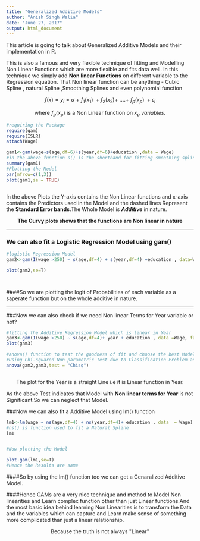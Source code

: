 ```yaml
---
title: "Generalized Additive Models"
author: "Anish Singh Walia"
date: "June 27, 2017"
output: html_document
---
```



$\text{This article is going to talk about Generalized Additive Models and their implementation in R.}$

This is also a famous and very flexible technique of fitting and Modelling Non Linear Functions which are more flexible and fits data well.
In this technique we simply add __Non linear Functions__ on different variable to the Regression equation. 
$\text{That Non linear function can be anything - Cubic Spline  , natural Spline ,Smoothing Splines and even polynomial function}$


$$f(x) = y_i = \alpha \ +  \ f_1(x_1) \ + f_2(x_2) + \ .... + \ f_p(x_p) \ + \epsilon_i $$

$$\text{where} \ f_p(x_p) \ \text {is a Non Linear function on} \  x_p \ variables.$$




```r
#requiring the Package 
require(gam)
require(ISLR)
attach(Wage)

gam1<-gam(wage~s(age,df=6)+s(year,df=6)+education ,data = Wage)
#in the above function s() is the shorthand for fitting smoothing splines in gam() function
summary(gam1)
#Plotting the Model
par(mfrow=c(1,3))
plot(gam1,se = TRUE)



```
In the above Plots the Y-axis contains the Non Linear functions and x-axis contains the Predictors used in the Model and the dashed lines Represent the __Standard Error bands__.The Whole Model is *__Additive__* in nature.

$$\textbf {The Curvy plots shows that the functions are Non linear in nature}$$


---


### We can also fit a Logistic Regression Model using gam()

```r
#logistic Regression Model
gam2<-gam(I(wage >250) ~ s(age,df=4) + s(year,df=4) +education , data=Wage,family=binomial)

plot(gam2,se=T)




```

####So we are plotting the logit of Probabilities of each variable as a saperate function but on the whole additive in nature.


---

###Now we can also check if we need Non linear Terms for Year variable or not?

```r
#fitting the Additive Regression Model which is linear in Year
gam3<-gam(I(wage >250) ~ s(age,df=4)+ year + education , data =Wage, family = binomial)
plot(gam3)

#anova() function to test the goodness of fit and choose the best Model
#Using Chi-squared Non parametric Test due to Classification Problem and categorial Target
anova(gam2,gam3,test = "Chisq")



```
$$\text {The plot for the Year is a straight Line i.e it is Linear function in Year.}$$


As the above Test indicates that Model with __Non linear terms for Year__ is not Significant.So we can neglect that Model.





###Now we can also fit a Additive Model using lm() function


```r
lm1<-lm(wage ~ ns(age,df=4) + ns(year,df=4)+ education , data  = Wage)
#ns() is function used to fit a Natural Spline
lm1


#Now plotting the Model

plot.gam(lm1,se=T)
#Hence the Results are same
```


####So by using the lm() function too we can get a Genaralized Additive Model. 


####Hence GAMs are a very nice technique and method to Model Non linearities and Learn complex function other than just Linear functions.And the most basic idea behind learning Non Linearities is to transform the Data and the variables which can capture and Learn make sense of something more complicated than just a linear relationship.  

$$\text {Because the truth is not always "Linear"}$$
